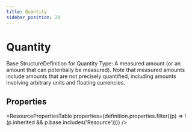 ```yaml
---
title: Quantity
sidebar_position: 28
---
```



# Quantity

Base StructureDefinition for Quantity Type: A measured amount (or an amount that can potentially be measured). Note that measured amounts include amounts that are not precisely quantified, including amounts involving arbitrary units and floating currencies.

## Properties

<ResourcePropertiesTable properties={definition.properties.filter((p) => !(p.inherited && p.base.includes('Resource')))} />




